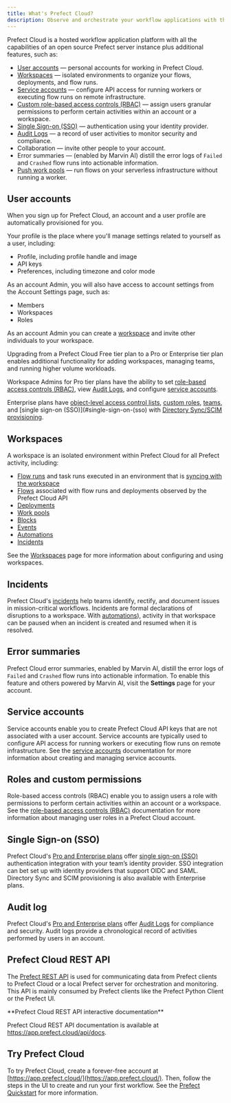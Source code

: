 ```yaml
---
title: What's Prefect Cloud?
description: Observe and orchestrate your workflow applications with the Prefect Cloud platform.
---
```


Prefect Cloud is a hosted workflow application platform with all the capabilities of an open source Prefect server instance plus additional features, such as:

- [User accounts](#user-accounts) &mdash; personal accounts for working in Prefect Cloud.
- [Workspaces](#workspaces/) &mdash; isolated environments to organize your flows, deployments, and flow runs.
- [Service accounts](/3.0rc/manage/cloud/manage-users/service-accounts/) &mdash; configure API access for running workers or executing flow runs on remote infrastructure.
- [Custom role-based access controls (RBAC)](/3.0rc/manage/cloud/manage-users/manage-roles/) &mdash; assign users granular permissions to perform certain activities within an account or a workspace.
- [Single Sign-on (SSO)](/3.0rc/manage/cloud/manage-users/configure-sso/) &mdash; authentication using your identity provider.
- [Audit Logs](/3.0rc/manage/cloud/manage-users/audit-logs/) &mdash; a record of user activities to monitor security and compliance.
- Collaboration &mdash; invite other people to your account.
- Error summaries  &mdash; (enabled by Marvin AI) distill the error logs of `Failed` and `Crashed` flow runs into actionable information.
- [Push work pools](/3.0rc/deploy/dynamic-infra/push-runs-serverless/) &mdash; run flows on your serverless infrastructure without running a worker.

## User accounts

When you sign up for Prefect Cloud, an account and a user profile are automatically provisioned for you.

Your profile is the place where you'll manage settings related to yourself as a user, including:

- Profile, including profile handle and image
- API keys
- Preferences, including timezone and color mode

As an account Admin, you will also have access to account settings from the Account Settings page, such as:

- Members
- Workspaces
- Roles

As an account Admin you can create a [workspace](#workspaces) and invite other individuals to your workspace.

Upgrading from a Prefect Cloud Free tier plan to a Pro or Enterprise tier plan enables additional functionality for adding workspaces, managing teams, and running higher volume workloads.

Workspace Admins for Pro tier plans have the ability to set [role-based access controls (RBAC)](#roles-and-custom-permissions), view [Audit Logs](#audit-log), and configure [service accounts](#service-accounts).

Enterprise plans have [object-level access control lists](/3.0rc/manage/cloud/manage-users/object-access-control-lists/), [custom roles](/3.0rc/manage/cloud/manage-users/manage-roles/), [teams](/3.0rc/manage/cloud/manage-users/manage-teams/), and [single sign-on (SSO)](#single-sign-on-(sso) with [Directory Sync/SCIM provisioning](/3.0rc/manage/cloud/manage-users/configure-sso/#scim-provisioning).

## Workspaces

A workspace is an isolated environment within Prefect Cloud for all Prefect activity, including:
- [Flow runs](/3.0rc/develop/write-flows/) and task runs executed in an environment that is [syncing with the workspace](/3.0rc/manage/cloud/workspaces/)
- [Flows](/3.0rc/develop/write-flows/) associated with flow runs and deployments observed by the Prefect Cloud API
- [Deployments](/3.0rc/deploy/static-infra/push-runs-remote/)
- [Work pools](/3.0rc/deploy/work-pools/)
- [Blocks](/3.0rc/develop/blocks/)
- [Events](/3.0rc/automate/events/)
- [Automations](/3.0rc/automate/events/automations-triggers/)
- [Incidents](/3.0rc/automate/events/events/)

See the [Workspaces](/3.0rc/manage/cloud/workspaces/) page for more information about configuring and using workspaces.

## Incidents <span class="badge pro"></span> <span class="badge enterprise"></span>

Prefect Cloud's [incidents](/3.0rc/automate/events/events/) help teams identify, rectify, and document issues in mission-critical workflows.
Incidents are formal declarations of disruptions to a workspace.
With [automations](/3.0rc/automate/events/events/#incident-automations)), activity in that workspace can be paused when an incident is created and resumed when it is resolved.

## Error summaries

Prefect Cloud error summaries, enabled by Marvin AI, distill the error logs of `Failed` and `Crashed` flow runs into actionable information.
To enable this feature and others powered by Marvin AI, visit the **Settings** page for your account.

## Service accounts <span class="badge pro"></span> <span class="badge enterprise"></span>

Service accounts enable you to create Prefect Cloud API keys that are not associated with a user account.
Service accounts are typically used to configure API access for running workers or executing flow runs on remote infrastructure.
See the [service accounts](/3.0rc/manage/cloud/manage-users/service-accounts/) documentation for more information about creating and managing service accounts.

## Roles and custom permissions <span class="badge pro"> </span><span class="badge enterprise"></span>

Role-based access controls (RBAC) enable you to assign users a role with permissions to perform certain activities within an account or a workspace.
See the [role-based access controls (RBAC)](/3.0rc/manage/cloud/manage-users/manage-roles/) documentation for more information about managing user roles in a Prefect Cloud account.

## Single Sign-on (SSO) <span class="badge pro"></span> <span class="badge enterprise"></span>

Prefect Cloud's [Pro and Enterprise plans](https://www.prefect.io/pricing) offer [single sign-on (SSO)](/3.0rc/manage/cloud/manage-users/configure-sso/) authentication integration with your team’s identity provider.
SSO integration can bet set up with identity providers that support OIDC and SAML.
Directory Sync and SCIM provisioning is also available with Enterprise plans.

## Audit log <span class="badge pro"></span> <span class="badge enterprise"></span>

Prefect Cloud's [Pro and Enterprise plans](https://www.prefect.io/pricing) offer [Audit Logs](/3.0rc/manage/cloud/manage-users/audit-logs/) for compliance and security.
Audit logs provide a chronological record of activities performed by users in an account.

## Prefect Cloud REST API

The [Prefect REST API](/3.0rc/api-ref/rest-api/) is used for communicating data from Prefect clients to Prefect Cloud or a local Prefect server for orchestration and monitoring.
This API is mainly consumed by Prefect clients like the Prefect Python Client or the Prefect UI.

<Info> 
**Prefect Cloud REST API interactive documentation**

Prefect Cloud REST API documentation is available at <a href="https://app.prefect.cloud/api/docs" target="_blank">https://app.prefect.cloud/api/docs</a>.
</Info>

## Try Prefect Cloud

To try Prefect Cloud, create a forever-free account at [https://app.prefect.cloud/](https://app.prefect.cloud/).
Then, follow the steps in the UI to create and run your first workflow. 
See the [Prefect Quickstart](/3.0rc/get-started/quickstart/) for more information.